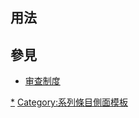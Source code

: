 <includeonly><!-- 在這裡加入模板的保護標識 --></includeonly><noinclude>{{template doc page viewed directly}}</noinclude>
<!-- 在本行下編輯模板說明 -->

== 用法 ==

== 參見 ==
* [[审查制度]]

<includeonly>
<!-- 本行下加入模板的分類 -->
[[Category:审查制度|*]]
[[Category:藝術和文化導航模板|{{PAGENAME}}]]
[[Category:系列條目側面模板]]
</includeonly>